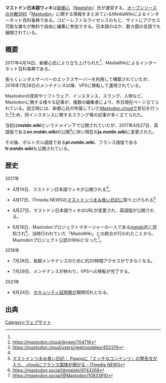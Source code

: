 {{Infobox website
| Name = マストドン日本語ウィキ
| Image = [[file:Mstdnwiki-logo.png|120px]]
| URL = https://ja.mstdn.wiki
| Admin = [https://mastodon.social/@neet Neetshin]
| Country = 日本
| Start = 2017年4月14日<ref name="start">https://ja.mstdn.wiki/index.php?title=%E3%83%A1%E3%82%A4%E3%83%B3%E3%83%9A%E3%83%BC%E3%82%B8&oldid=1</ref>
}}
'''マストドン日本語ウィキ'''は[[新都心]]（[[利用者:neetshin|Neetshin]]）氏が運営する、[[オープンソース]]の[[分散SNS]]「[[Mastodon]]」に関する情報をまとめているMediaWikiによるインターネット百科事典である。コピーレフトなライセンスのもと、サイトにアクセス可能な誰もが無料で自由に編集に参加できる。日本語のほか、数カ国の言語でも展開されている。

== 概要 ==
2017年4月14日、新都心氏により立ち上げられた<ref name="start" />、MediaWikiによるインターネット百科事典である。

長らくレンタルサーバーのエックスサーバーを利用して構築されていたが、2018年7月28日のメンテナンス以降、VPSに移転して運用されている。

Mastodonの技術やソフトウェア、インスタンス、スラング、人物など、Mastodonに関する様々な記事が、複数の編集者により、{{LOCALYEAR}}年{{LOCALMONTHABBREV}}{{LOCALDAY}}日現在{{NUMBEROFARTICLES}}ページ立てられている。設立時には、新都心氏が所属していた[[Mastodon.cloud]]で宣伝を行った<ref>https://mastodon.cloud/@neet/704716</ref>ため、同インスタンスに関するスラング等の記事が多く立てられた。

当初は'''mstdn.wiki'''というドメイン下で公開されていたが、2017年4月27日、英語版である'''en.mstdn.wiki'''の公開<ref>https://mastodon.cloud/users/neet/updates/452376</ref>に伴い現在の'''ja.mstdn.wiki'''に変更された。

その後、ポルトガル語版である'''pl.mstdn.wiki'''、フランス語版である'''fr.mstdn.wiki'''も公開されている。

== 歴史 ==
;2017年

* 4月14日、マストドン日本語ウィキが公開される<ref name="start" />。

* 4月17日、ITmedia NEWSの[[マストドンつまみ食い日記]]に取り上げられる<ref>[http://www.itmedia.co.jp/news/articles/1704/17/news092.html マストドンつまみ食い日記： Pawooに「エッチなコンテンツ」の警告文が入り、.cloudにフランス国旗が揚がる - ITmedia NEWS]</ref>

* 4月27日、マストドン日本語ウィキのURLが変更され、英語版が公開される。

* 6月18日、Mastodonプロジェクトマネージャーの一人である[[maloki]]氏に認知され<ref>https://mastodon.social/@maloki/9743269</ref>、当時行われていた「MastoWiki」との統合が行われたことから、Mastodonプロジェクト公認のWikiとなった<ref>https://mastodon.social/@Mastodon/10833910</ref>。

;2018年

* 7月28日、長期メンテナンスのために約20時間アクセスができなくなる。

* 7月29日、メンテナンスが終わり、VPSへの移転が完了する。

;2021年

* 6月24日、[[セキュリティ証明書]]が期限切れとなる。

== 出典 ==
<references />

{{DEFAULTSORT:ますととんにほんこういき}}
[[Category:ウェブサイト]]